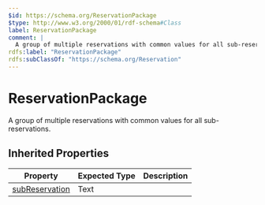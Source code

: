 ```yaml
---
$id: https://schema.org/ReservationPackage
$type: http://www.w3.org/2000/01/rdf-schema#Class
label: ReservationPackage
comment: |
  A group of multiple reservations with common values for all sub-reservations.
rdfs:label: "ReservationPackage"
rdfs:subClassOf: "https://schema.org/Reservation"
---
```


# ReservationPackage

A group of multiple reservations with common values for all sub-reservations.

## Inherited Properties

| Property | Expected Type | Description |
| --- | --- | --- |
| [subReservation](https://schema.org/subReservation) | Text |  |
